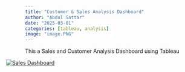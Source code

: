```yaml
---
title: "Customer & Sales Analysis Dashboard"
author: "Abdul Sattar"
date: "2025-03-01"
categories: [tableau, analysis]
image: "image.PNG"
---
```


This a Sales and Customer Analysis Dashboard using Tableau

::: {#viz1740760639761 .tableauPlaceholder style="margin-left: -50px"}
<noscript><a href='#'> <img src="https://public.tableau.com/static/images/Sa/SalesDashboard_16834053541200/SalesDashboard/1_rss.png" alt="Sales Dashboard " style="border: none"/> </a></noscript>

<object class="tableauViz" style="display:none;">

<param name='host_url' value='https%3A%2F%2Fpublic.tableau.com%2F' /> <param name='embed_code_version' value='3' /> <param name='site_root' value='' /> <param name='name' value='SalesDashboard_16834053541200/SalesDashboard' /> <param name='tabs' value='no' /> <param name='toolbar' value='yes' /> <param name='device' value='desktop' /> <param name='static_image' value='https://public.tableau.com/static/images/Sa/SalesDashboard_16834053541200/SalesDashboard/1.png' /> <param name='animate_transition' value='yes' /> <param name='display_static_image' value='yes' /> <param name='display_spinner' value='yes' /> <param name='display_overlay' value='yes' /> <param name='display_count' value='yes' /> <param name='language' value='en-US' />

</object>
:::

```{=html}
<script type='text/javascript'>
  var divElement = document.getElementById('viz1740760639761');
  var vizElement = divElement.getElementsByTagName('object')[0];
  vizElement.style.width = '1200px'; // Set your desired width
  vizElement.style.height = '850px'; // Set your desired height
  var scriptElement = document.createElement('script');
  scriptElement.src = 'https://public.tableau.com/javascripts/api/viz_v1.js';
  vizElement.parentNode.insertBefore(scriptElement, vizElement);
</script>
```
